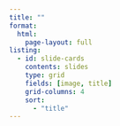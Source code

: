 ```yaml
---
title: ""
format:
  html:
    page-layout: full
listing:
  - id: slide-cards
    contents: slides
    type: grid
    fields: [image, title]
    grid-columns: 4
    sort:
      - "title"
---
```


:::{#slide-cards}

:::
